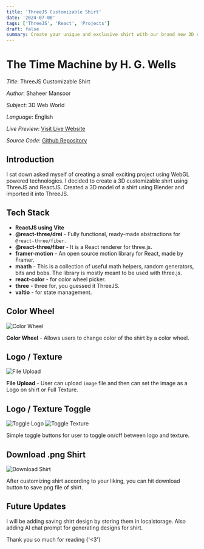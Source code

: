 ```yaml
---
title: 'ThreeJS Customizable Shirt'
date: '2024-07-08'
tags: ['ThreeJS', 'React', 'Projects']
draft: false
summary: Create your unique and exclusive shirt with our brand new 3D customization tool. Convert Imagination to Reality and define your own style...
---
```


<TOCInline toc={props.toc} exclude="Introduction" />

# The Time Machine by H. G. Wells

_Title_: ThreeJS Customizable Shirt

_Author_: Shaheer Mansoor

_Subject_: 3D Web World

_Language_: English

_Live Preview_: [Visit Live Website](https://threejs-sm.netlify.app/)

_Source Code_: [Github Repository](https://github.com/Shaheer5/threejs-shirt)

## Introduction

I sat down asked myself of creating a small exciting project using WebGL powered technologies.
I decided to create a 3D customizable shirt using ThreeJS and ReactJS.
Created a 3D model of a shirt using Blender and imported it into ThreeJS.

## Tech Stack

- **ReactJS using Vite**
- **@react-three/drei** - Fully functional, ready-made abstractions for `@react-three/fiber`.
- **@react-three/fiber** - It is a React renderer for three.js.
- **framer-motion** - An open source motion library for React, made by Framer.
- **maath** - This is a collection of useful math helpers, random generators, bits and bobs. The library is mostly meant to be used with three.js.
- **react-color** - for color wheel picker.
- **three** - three for, you guessed it ThreeJS.
- **valtio** - for state management.

## Color Wheel

![Color Wheel](/static/images/blog-images/shirt-color-wheel.png)

**Color Wheel** - Allows users to change color of the shirt by a color wheel.

## Logo / Texture

![File Upload](/static/images/blog-images/shirt-upload-file.png)

**File Upload** - User can upload `image` file and then can set the image as a Logo on shirt or Full Texture.

## Logo / Texture Toggle

![Toggle Logo](/static/images/blog-images/shirt-toggle-logo.png)
![Toggle Texture](/static/images/blog-images/shirt-toggle-full.png)

Simple toggle buttons for user to toggle on/off between logo and texture.

## Download .png Shirt

![Download Shirt](/static/images/blog-images/shirt-download.png)

After customizing shirt according to your liking, you can hit download button to save png file of shirt.

## Future Updates

I will be adding saving shirt design by storing them in localstorage.
Also adding AI chat prompt for generating designs for shirt.

Thank you so much for reading {'<3'}
